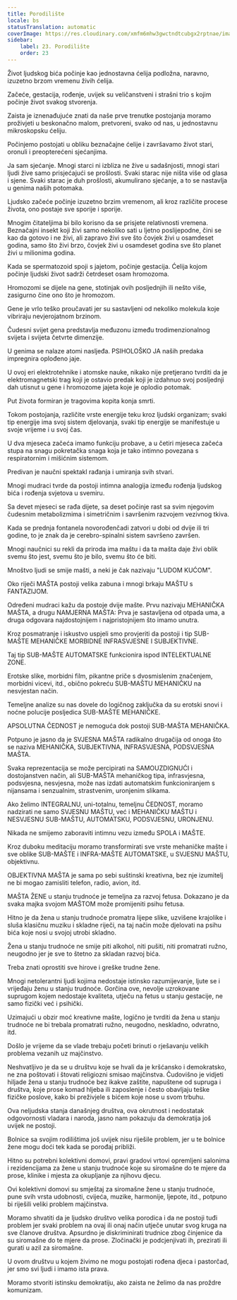```yaml
---
title: Porodilište
locale: bs
statusTranslation: automatic
coverImage: https://res.cloudinary.com/xmfm6mhw3gwctndtcubgx2rptnae/image/upload/v1740337243/small_cover_educacion_fundamental_a051170f1c.webp
sidebar:
    label: 23. Porodilište
    order: 23
---
```

Život ljudskog bića počinje kao jednostavna ćelija podložna, naravno, izuzetno brzom vremenu živih ćelija.

Začeće, gestacija, rođenje, uvijek su veličanstveni i strašni trio s kojim počinje život svakog stvorenja.

Zaista je iznenađujuće znati da naše prve trenutke postojanja moramo proživjeti u beskonačno malom, pretvoreni, svako od nas, u jednostavnu mikroskopsku ćeliju.

Počinjemo postojati u obliku beznačajne ćelije i završavamo život stari, oronuli i preopterećeni sjećanjima.

Ja sam sjećanje. Mnogi starci ni izbliza ne žive u sadašnjosti, mnogi stari ljudi žive samo prisjećajući se prošlosti. Svaki starac nije ništa više od glasa i sjene. Svaki starac je duh prošlosti, akumulirano sjećanje, a to se nastavlja u genima naših potomaka.

Ljudsko začeće počinje izuzetno brzim vremenom, ali kroz različite procese života, ono postaje sve sporije i sporije.

Mnogim čitateljima bi bilo korisno da se prisjete relativnosti vremena. Beznačajni insekt koji živi samo nekoliko sati u ljetno poslijepodne, čini se kao da gotovo i ne živi, ali zapravo živi sve što čovjek živi u osamdeset godina, samo što živi brzo, čovjek živi u osamdeset godina sve što planet živi u milionima godina.

Kada se spermatozoid spoji s jajetom, počinje gestacija. Ćelija kojom počinje ljudski život sadrži četrdeset osam hromozoma.

Hromozomi se dijele na gene, stotinjak ovih posljednjih ili nešto više, zasigurno čine ono što je hromozom.

Gene je vrlo teško proučavati jer su sastavljeni od nekoliko molekula koje vibriraju nevjerojatnom brzinom.

Čudesni svijet gena predstavlja međuzonu između trodimenzionalnog svijeta i svijeta četvrte dimenzije.

U genima se nalaze atomi nasljeđa. PSIHOLOŠKO JA naših predaka impregnira oplođeno jaje.

U ovoj eri elektrotehnike i atomske nauke, nikako nije pretjerano tvrditi da je elektromagnetski trag koji je ostavio predak koji je izdahnuo svoj posljednji dah utisnut u gene i hromozome jajeta koje je oplodio potomak.

Put života formiran je tragovima kopita konja smrti.

Tokom postojanja, različite vrste energije teku kroz ljudski organizam; svaki tip energije ima svoj sistem djelovanja, svaki tip energije se manifestuje u svoje vrijeme i u svoj čas.

U dva mjeseca začeća imamo funkciju probave, a u četiri mjeseca začeća stupa na snagu pokretačka snaga koja je tako intimno povezana s respiratornim i mišićnim sistemom.

Predivan je naučni spektakl rađanja i umiranja svih stvari.

Mnogi mudraci tvrde da postoji intimna analogija između rođenja ljudskog bića i rođenja svjetova u svemiru.

Sa devet mjeseci se rađa dijete, sa deset počinje rast sa svim njegovim čudesnim metabolizmima i simetričnim i savršenim razvojem vezivnog tkiva.

Kada se prednja fontanela novorođenčadi zatvori u dobi od dvije ili tri godine, to je znak da je cerebro-spinalni sistem savršeno završen.

Mnogi naučnici su rekli da priroda ima maštu i da ta mašta daje živi oblik svemu što jest, svemu što je bilo, svemu što će biti.

Mnoštvo ljudi se smije mašti, a neki je čak nazivaju "LUDOM KUĆOM".

Oko riječi MAŠTA postoji velika zabuna i mnogi brkaju MAŠTU s FANTAZIJOM.

Određeni mudraci kažu da postoje dvije mašte. Prvu nazivaju MEHANIČKA MAŠTA, a drugu NAMJERNA MAŠTA: Prva je sastavljena od otpada uma, a druga odgovara najdostojnijem i najpristojnijem što imamo unutra.

Kroz posmatranje i iskustvo uspjeli smo provjeriti da postoji i tip SUB-MAŠTE MEHANIČKE MORBIDNE INFRASVJESNE I SUBJEKTIVNE.

Taj tip SUB-MAŠTE AUTOMATSKE funkcionira ispod INTELEKTUALNE ZONE.

Erotske slike, morbidni film, pikantne priče s dvosmislenim značenjem, morbidni vicevi, itd., obično pokreću SUB-MAŠTU MEHANIČKU na nesvjestan način.

Temeljne analize su nas dovele do logičnog zaključka da su erotski snovi i noćne polucije posljedica SUB-MAŠTE MEHANIČKE.

APSOLUTNA ČEDNOST je nemoguća dok postoji SUB-MAŠTA MEHANIČKA.

Potpuno je jasno da je SVJESNA MAŠTA radikalno drugačija od onoga što se naziva MEHANIČKA, SUBJEKTIVNA, INFRASVJESNA, PODSVJESNA MAŠTA.

Svaka reprezentacija se može percipirati na SAMOUZDIGNUĆI i dostojanstven način, ali SUB-MAŠTA mehaničkog tipa, infrasvjesna, podsvjesna, nesvjesna, može nas izdati automatskim funkcioniranjem s nijansama i senzualnim, strastvenim, uronjenim slikama.

Ako želimo INTEGRALNU, uni-totalnu, temeljnu ČEDNOST, moramo nadzirati ne samo SVJESNU MAŠTU, već i MEHANIČKU MAŠTU i NESVJESNU SUB-MAŠTU, AUTOMATSKU, PODSVJESNU, URONJENU.

Nikada ne smijemo zaboraviti intimnu vezu između SPOLA i MAŠTE.

Kroz duboku meditaciju moramo transformirati sve vrste mehaničke mašte i sve oblike SUB-MAŠTE i INFRA-MAŠTE AUTOMATSKE, u SVJESNU MAŠTU, objektivnu.

OBJEKTIVNA MAŠTA je sama po sebi suštinski kreativna, bez nje izumitelj ne bi mogao zamisliti telefon, radio, avion, itd.

MAŠTA ŽENE u stanju trudnoće je temeljna za razvoj fetusa. Dokazano je da svaka majka svojom MAŠTOM može promijeniti psihu fetusa.

Hitno je da žena u stanju trudnoće promatra lijepe slike, uzvišene krajolike i sluša klasičnu muziku i skladne riječi, na taj način može djelovati na psihu bića koje nosi u svojoj utrobi skladno.

Žena u stanju trudnoće ne smije piti alkohol, niti pušiti, niti promatrati ružno, neugodno jer je sve to štetno za skladan razvoj bića.

Treba znati oprostiti sve hirove i greške trudne žene.

Mnogi netolerantni ljudi kojima nedostaje istinsko razumijevanje, ljute se i vrijeđaju ženu u stanju trudnoće. Gorčina ove, nevolje uzrokovane suprugom kojem nedostaje kvaliteta, utječu na fetus u stanju gestacije, ne samo fizički već i psihički.

Uzimajući u obzir moć kreativne mašte, logično je tvrditi da žena u stanju trudnoće ne bi trebala promatrati ružno, neugodno, neskladno, odvratno, itd.

Došlo je vrijeme da se vlade trebaju početi brinuti o rješavanju velikih problema vezanih uz majčinstvo.

Neshvatljivo je da se u društvu koje se hvali da je kršćansko i demokratsko, ne zna poštovati i štovati religiozni smisao majčinstva. Čudovišno je vidjeti hiljade žena u stanju trudnoće bez ikakve zaštite, napuštene od supruga i društva, koje prose komad hljeba ili zaposlenje i često obavljaju teške fizičke poslove, kako bi preživjele s bićem koje nose u svom trbuhu.

Ova neljudska stanja današnjeg društva, ova okrutnost i nedostatak odgovornosti vladara i naroda, jasno nam pokazuju da demokratija još uvijek ne postoji.

Bolnice sa svojim rodilištima još uvijek nisu riješile problem, jer u te bolnice žene mogu doći tek kada se porođaj približi.

Hitno su potrebni kolektivni domovi, pravi gradovi vrtovi opremljeni salonima i rezidencijama za žene u stanju trudnoće koje su siromašne do te mjere da prose, klinike i mjesta za okupljanje za njihovu djecu.

Ovi kolektivni domovi su smještaj za siromašne žene u stanju trudnoće, pune svih vrsta udobnosti, cvijeća, muzike, harmonije, ljepote, itd., potpuno bi riješili veliki problem majčinstva.

Moramo shvatiti da je ljudsko društvo velika porodica i da ne postoji tuđi problem jer svaki problem na ovaj ili onaj način utječe unutar svog kruga na sve članove društva. Apsurdno je diskriminirati trudnice zbog činjenice da su siromašne do te mjere da prose. Zločinački je podcjenjivati ih, prezirati ili gurati u azil za siromašne.

U ovom društvu u kojem živimo ne mogu postojati rođena djeca i pastorčad, jer smo svi ljudi i imamo ista prava.

Moramo stvoriti istinsku demokratiju, ako zaista ne želimo da nas proždre komunizam.

